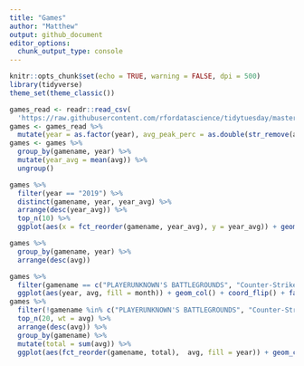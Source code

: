 ```yaml
---
title: "Games"
author: "Matthew"
output: github_document
editor_options:
  chunk_output_type: console
---
```



```r
knitr::opts_chunk$set(echo = TRUE, warning = FALSE, dpi = 500)
library(tidyverse)
theme_set(theme_classic())

```


```r
games_read <- readr::read_csv(
  'https://raw.githubusercontent.com/rfordatascience/tidytuesday/master/data/2021/2021-03-16/games.csv')
games <- games_read %>%
  mutate(year = as.factor(year), avg_peak_perc = as.double(str_remove(avg_peak_perc, "%")))
games <- games %>%
  group_by(gamename, year) %>%
  mutate(year_avg = mean(avg)) %>%
  ungroup()
```


```r
games %>%
  filter(year == "2019") %>%
  distinct(gamename, year, year_avg) %>%
  arrange(desc(year_avg)) %>%
  top_n(10) %>%
  ggplot(aes(x = fct_reorder(gamename, year_avg), y = year_avg)) + geom_col() + coord_flip()
```

```r
games %>%
  group_by(gamename, year) %>%
  arrange(desc(avg))
```

```r
games %>%
  filter(gamename == c("PLAYERUNKNOWN'S BATTLEGROUNDS", "Counter-Strike: Global Offensive", "Dota 2")) %>%
  ggplot(aes(year, avg, fill = month)) + geom_col() + coord_flip() + facet_wrap(~gamename)
games %>%
  filter(!gamename %in% c("PLAYERUNKNOWN'S BATTLEGROUNDS", "Counter-Strike: Global Offensive", "Dota 2")) %>%
  top_n(20, wt = avg) %>%
  arrange(desc(avg)) %>%
  group_by(gamename) %>%
  mutate(total = sum(avg)) %>%
  ggplot(aes(fct_reorder(gamename, total),  avg, fill = year)) + geom_col() + coord_flip()
```

